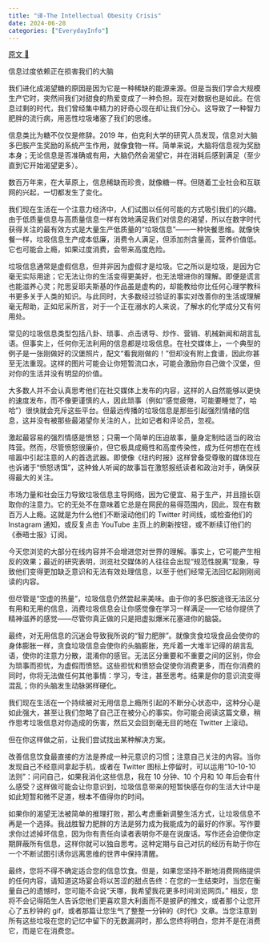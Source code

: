 ```yaml
---
title: "译-The Intellectual Obesity Crisis"
date: 2024-06-28
categories: ["EverydayInfo"]
---
```


[原文 🔗](https://www.gurwinder.blog/p/the-intellectual-obesity-crisis)

信息过度依赖正在损害我们的大脑

我们进化成渴望糖的原因是因为它是一种稀缺的能源来源。但是当我们学会大规模生产它时，突然间我们对甜食的热爱变成了一种负担。现在对数据也是如此。在信息过剩的时代，我们曾经集中精力的好奇心现在却让我们分心。这导致了一种智力肥胖的流行病，用恶性垃圾堵塞了我们的思维。

信息类比为糖不仅仅是修辞。2019 年，伯克利大学的研究人员发现，信息对大脑多巴胺产生奖励的系统产生作用，就像食物一样。简单来说，大脑将信息视为奖励本身；无论信息是否准确或有用，大脑仍然会渴望它，并在消耗后感到满足（至少直到它开始渴望更多）。

数百万年来，在大草原上，信息稀缺而珍贵，就像糖一样。但随着工业社会和互联网的兴起，一切都发生了变化。

我们现在生活在一个注意力经济中，人们试图以任何可能的方式吸引我们的兴趣。由于低质量信息与高质量信息一样有效地满足我们对信息的渴望，所以在数字时代获得关注的最有效方式是大量生产低质量的“垃圾信息”——一种快餐思维。就像快餐一样，垃圾信息生产成本低廉，消费令人满足，但添加剂含量高，营养价值低。它也可能会上瘾，如果过度消费，会带来高度危险。

垃圾信息通常是虚假信息，但并非因为虚假才是垃圾。它之所以是垃圾，是因为它毫无实际用途；它无法让你的生活变得更美好，也无法增进你的理解。即便是谎言也能滋养心灵；陀思妥耶夫斯基的作品虽是虚构的，却能教给你比任何心理学教科书更多关于人类的知识。与此同时，大多数经过验证的事实对改善你的生活或理解毫无帮助，正如尼采所言，对于一个正在溺水的人来说，了解水的化学成分又有何用处。

常见的垃圾信息类型包括八卦、琐事、点击诱导、炒作、营销、机械新闻和胡言乱语。但事实上，任何你无法利用的信息都是垃圾信息。在社交媒体上，一个典型的例子是一张刚做好的汉堡照片，配文“看我刚做的！”但却没有附上食谱，因此你甚至无法重现。这样的图片可能会让你短暂流口水，可能会激励你自己做个汉堡，但对你的生活并没有明显的价值。

大多数人并不会认真思考他们在社交媒体上发布的内容，这样的人自然能够以更快的速度发布，而不像更谨慎的人，因此琐事（例如“感觉疲倦，可能要睡觉了，哈哈”）很快就会充斥这些平台。但最远传播的垃圾信息是那些引起强烈情绪的信息，这并没有被那些最渴望你关注的人，比如记者和评论员，忽视。

激起最容易的强烈情感是愤怒；只需一个简单的压迫故事，量身定制给适当的政治阵营。然而，尽管愤怒很廉价，但它极具成瘾性和高度传染性，成为任何想在在线喧嚣中引起注意的人的首选武器。即使像《纽约时报》这样曾备受尊敬的媒体现在也诉诸于“愤怒诱饵”，这种耸人听闻的故事旨在激怒报纸读者和政治对手，确保获得最大的关注。

市场力量和社会压力导致垃圾信息主导网络，因为它便宜、易于生产，并且擅长窃取你的注意力。它的无处不在意味着它总是在网民的易得范围内，因此，现在有数百万人上瘾。这就是为什么他们不断滚动他们的 Twitter 时间线，或检查他们的 Instagram 通知，或反复点击 YouTube 主页上的刷新按钮，或不断续订他们的《泰晤士报》订阅。

今天您浏览的大部分在线内容并不会增进您对世界的理解。事实上，它可能产生相反的效果；最近的研究表明，浏览社交媒体的人往往会出现“规范性脱离”现象，导致他们变得更加缺乏意识和无法有效处理信息，以至于他们经常无法回忆起刚刚阅读的内容。

但尽管是“空虚的热量”，垃圾信息仍然尝起来美味。由于你的多巴胺途径无法区分有用和无用的信息，消费垃圾信息会让你感觉像在学习一样满足——它给你提供了精神滋养的感觉——尽管你真正做的只是把虚拟爆米花塞进你的脑袋。

最终，对无用信息的沉迷会导致我所说的“智力肥胖”。就像贪食垃圾食品会使你的身体膨胀一样，贪食垃圾信息会使你的头脑膨胀，充斥着一大堆半记得的胡言乱语，使你的注意力分散，混淆你的感官。无法区分重要和不重要之间的区别，你会为琐事而担忧，为虚假而愤怒。这些担忧和愤怒会促使你消费更多，而在你消费的同时，你将无法做任何其他事情：学习，专注，甚至思考。结果是你的意识流变得混乱；你的头脑发生动脉粥样硬化。

我们现在生活在一个持续被对无用信息上瘾所引起的不断分心状态中，这种分心是如此强大，甚至让我们忽略了自己正在被分心的事实。你可能会阅读这篇文章，稍作思考垃圾信息对你造成的伤害，然后又会回到毫无目的地在 Twitter 上滚动。

但在你这样做之前，让我们尝试找出某种解决方案。

改善信息饮食最直接的方法是养成一种元意识的习惯；注意自己关注的内容。当你发现自己不经意间拿起手机，或者在 Twitter 图标上停留时，可以运用“10-10-10 法则”：问问自己，如果我消化这些信息，我在 10 分钟、10 个月和 10 年后会有什么感受？这样做可能会让你意识到，垃圾信息带来的短暂快感在你的生活大计中是如此短暂和微不足道，根本不值得你的时间。

如果你的渴望无法被简单的推理打败，那么考虑重新调整生活方式，让垃圾信息不再是一个选择。我战胜智力肥胖的方法是努力成为我能成为的最好的作家。写作要求你过滤掉坏信息，因为你有责任向读者表明你不是在说废话。写作还会迫使你定期屏蔽所有信息，这样你就可以独自思考。这种定期与自己对抗的经历有助于你在一个不断试图引诱你远离思维的世界中保持清醒。

最终，您将不得不确定适合您的信息饮食。但是，如果您坚持不断地消费网络提供的任何内容，请知道这场宴会将以苦涩的甜点告终：在您的一生结束时，当您在衡量自己的遗憾时，您可能不会说“天哪，我希望我花更多时间浏览网页。” 相反，您将不会记得陌生人告诉您他们更喜欢意大利面而不是披萨的推文，或者那个让您开心了五秒钟的 gif，或者那篇让您生气了整整一分钟的《时代》文章。当您注意到所有这些垃圾在您的记忆中留下的无数漏洞时，那么您终将明白，您并不是在消费它，而是它在消费您。
